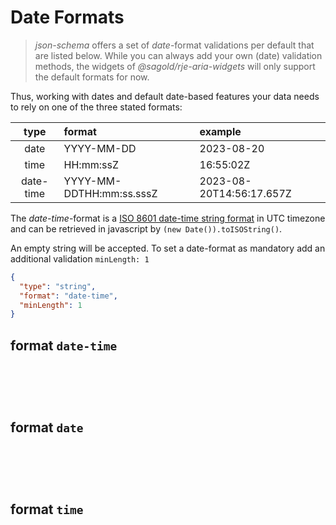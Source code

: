 
<Meta title="DateFormats" />

# Date Formats

> _json-schema_ offers a set of _date_-format validations per default that are listed below. While you can always add your own (date) validation methods, the widgets of _@sagold/rje-aria-widgets_ will only support the default formats for now.

Thus, working with dates and default date-based features your data needs to rely on one of the three stated formats:

|   type    | format                   | example                  |
| :-------: | :----------------------- | :----------------------- |
|   date    | YYYY-MM-DD               | 2023-08-20               |
|   time    | HH:mm:ssZ                | 16:55:02Z                |
| date-time | YYYY-MM-DDTHH:mm:ss.sssZ | 2023-08-20T14:56:17.657Z |

The _date-time_-format is a [ISO 8601 date-time string format](https://developer.mozilla.org/en-US/docs/Web/JavaScript/Reference/Global_Objects/Date/toISOString) in UTC timezone and can be retrieved in javascript by `(new Date()).toISOString()`.

An empty string will be accepted. To set a date-format as mandatory add an additional validation `minLength: 1`

```json
{
  "type": "string",
  "format": "date-time",
  "minLength": 1
}
```

<Canvas className="inline" of={DateWidgetStories.FormatDateTimeRequired} />

## format `date-time`

```json
{
  "type": "string",
  "format": "date-time"
}
```

<Canvas className="inline" of={DateWidgetStories.FormatDateTime} />

## format `date`

```json
{
  "type": "string",
  "format": "date"
}
```

<Canvas className="inline" of={DateWidgetStories.FormatDate} />

## format `time`

```json
{
  "type": "string",
  "format": "time"
}
```

<Canvas className="inline" of={DateWidgetStories.FormatTime} />
